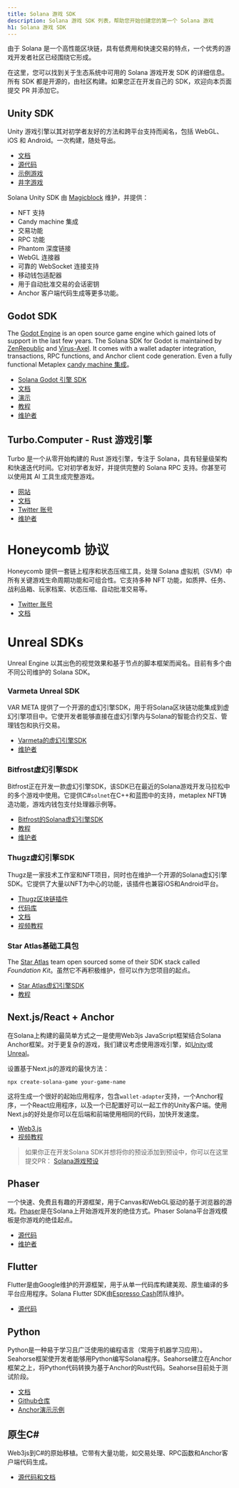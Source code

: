 ```yaml
---
title: Solana 游戏 SDK
description: Solana 游戏 SDK 列表，帮助您开始创建您的第一个 Solana 游戏
h1: Solana 游戏 SDK
---
```


由于 Solana 是一个高性能区块链，具有低费用和快速交易的特点，一个优秀的游戏开发者社区已经围绕它形成。

在这里，您可以找到关于生态系统中可用的 Solana 游戏开发 SDK 的详细信息。所有 SDK 都是开源的，由社区构建。如果您正在开发自己的 SDK，欢迎向本页面提交 PR 并添加它。

## Unity SDK

Unity 游戏引擎以其对初学者友好的方法和跨平台支持而闻名，包括 WebGL、iOS 和 Android。一次构建，随处导出。

* [文档](https://docs.magicblock.gg/introduction)
* [源代码](https://github.com/magicblock-labs/Solana.Unity-SDK)
* [示例游戏](https://github.com/solana-developers/solana-game-examples)
* [井字游戏](https://blog.magicblock.gg/bolt-tic-tac-toe/)

Solana Unity SDK 由 [Magicblock](https://www.magicblock.gg/) 维护，并提供：

* NFT 支持
* Candy machine 集成
* 交易功能
* RPC 功能
* Phantom 深度链接
* WebGL 连接器
* 可靠的 WebSocket 连接支持
* 移动钱包适配器
* 用于自动批准交易的会话密钥
* Anchor 客户端代码生成等更多功能。

## Godot SDK

The [Godot Engine](https://godotengine.org/) is an open source game engine which
gained lots of support in the last few years. The Solana SDK for Godot is
maintained by [ZenRepublic](https://twitter.com/ZenRepublicNDM) and
[Virus-Axel](https://twitter.com/AxelBenjam). It comes with a wallet adapter
integration, transactions, RPC functions, and Anchor client code generation.
Even a fully functional Metaplex
[candy machine 集成](https://zenwiki.gitbook.io/solana-godot-sdk-docs/guides/setup-candy-machine)。

* [Solana Godot 引擎 SDK](https://github.com/Virus-Axel/godot-solana-sdk)
* [文档](https://zenwiki.gitbook.io/solana-godot-sdk-docs)
* [演示](https://github.com/ZenRepublic/GodotSolanaSDKDemoPackage)
* [教程](https://www.youtube.com/watch?v=tszFPInYmXQ)
* [维护者](https://twitter.com/ZenRepublicNDM)

## Turbo.Computer - Rust 游戏引擎

Turbo 是一个从零开始构建的 Rust 游戏引擎，专注于 Solana，具有轻量级架构和快速迭代时间。它对初学者友好，并提供完整的 Solana
RPC 支持。你甚至可以使用其 AI 工具生成完整游戏。

* [网站](https://turbo.computer/)
* [文档](https://docs.turbo.computer/)
* [Twitter 账号](https://twitter.com/makegamesfast)
* [维护者](https://twitter.com/jozanza)

# Honeycomb 协议

Honeycomb 提供一套链上程序和状态压缩工具，处理 Solana 虚拟机（SVM）中所有关键游戏生命周期功能和可组合性。它支持多种 NFT 功能，如质押、任务、战利品箱、玩家档案、状态压缩、自动批准交易等。

* [Twitter 账号](https://twitter.com/honeycomb_prtcl)
* [文档](https://docs.honeycombprotocol.com/)

# Unreal SDKs

Unreal
Engine 以其出色的视觉效果和基于节点的脚本框架而闻名。目前有多个由不同公司维护的 Solana
SDK。

### Varmeta Unreal SDK

VAR
META 提供了一个开源的虚幻引擎SDK，用于将Solana区块链功能集成到虚幻引擎项目中。它使开发者能够直接在虚幻引擎内与Solana的智能合约交互、管理钱包和执行交易。

* [Varmeta的虚幻引擎SDK](https://github.com/VAR-META-Tech/UnrealSolanaSDK)
* [维护者](https://www.var-meta.com/)

### Bitfrost虚幻引擎SDK

Bitfrost正在开发一款虚幻引擎SDK，该SDK已在最近的Solana游戏开发马拉松中的多个游戏中使用。它提供C#`solnet`在C++和蓝图中的支持，metaplex
NFT铸造功能，游戏内钱包支付处理器示例等。

* [Bitfrost的Solana虚幻引擎SDK](https://github.com/Bifrost-Technologies/Solana-Unreal-SDK)
* [教程](https://www.youtube.com/watch?v=S8fm8mFeUkk)
* [维护者](https://twitter.com/BifrostTitan)

### Thugz虚幻引擎SDK

Thugz是一家技术工作室和NFT项目，同时也在维护一个开源的Solana虚幻引擎SDK。它提供了大量以NFT为中心的功能，该插件也兼容iOS和Android平台。

* [Thugz区块链插件](https://www.fab.com/listings/a7e220ba-93e5-4a3b-99e7-17b13da76f05)
* [代码库](https://github.com/ThugzLabs/Thugz-BC-Plugin-Packaged-for-UE5.4)
* [文档](https://thugzblockchainplugin-docs.vercel.app/)
* [视频教程](https://www.youtube.com/watch?v=dS7sTZd_E9U\&ab_channel=ThugzNFT)

### Star Atlas基础工具包

The [Star Atlas](https://staratlas.com/) team open sourced some of their SDK
stack called *Foundation Kit*。虽然它不再积极维护，但可以作为您项目的起点。

* [Star Atlas虚幻引擎SDK](https://github.com/staratlasmeta/FoundationKit)
* [教程](https://www.youtube.com/watch?v=S8fm8mFeUkk)

## Next.js/React + Anchor

在Solana上构建的最简单方式之一是使用Web3js JavaScript框架结合Solana
Anchor框架。对于更复杂的游戏，我们建议考虑使用游戏引擎，如[Unity](#unity-sdk)或
[Unreal](#unreal-sdks)。

设置基于Next.js的游戏的最快方法：

```shell
npx create-solana-game your-game-name
```

这将生成一个很好的起始应用程序，包含`wallet-adapter`支持，一个Anchor程序，一个React应用程序，以及一个已配置好可以一起工作的Unity客户端。使用Next.js的好处是你可以在后端和前端使用相同的代码，加快开发速度。

* [Web3.js](https://solana.com/docs/clients/javascript)
* [视频教程](https://www.youtube.com/watch?v=fnhivg_pemI\&t=1s\&ab_channel=Solana)

> 如果你正在开发Solana SDK并想将你的预设添加到预设中，你可以在这里提交PR：
> [Solana游戏预设](https://github.com/solana-developers/solana-game-preset)

## Phaser

一个快速、免费且有趣的开源框架，用于Canvas和WebGL驱动的基于浏览器的游戏。[Phaser](https://phaser.io/)是在Solana上开始游戏开发的绝佳方式。Phaser
Solana平台游戏模板是你游戏的绝佳起点。

* [源代码](https://github.com/Bread-Heads-NFT/phaser-solana-platformer-template)
* [维护者](https://twitter.com/blockiosaurus)

## Flutter

Flutter是由Google维护的开源框架，用于从单一代码库构建美观、原生编译的多平台应用程序。Solana
Flutter SDK由[Espresso Cash](https://www.espressocash.com/)团队维护。

* [源代码](https://github.com/espresso-cash/espresso-cash-public)

## Python

Python是一种易于学习且广泛使用的编程语言（常用于机器学习应用）。Seahorse框架使开发者能够用Python编写Solana程序。Seahorse建立在Anchor框架之上，将Python代码转换为基于Anchor的Rust代码。Seahorse目前处于测试阶段。

* [文档](https://www.seahorse.dev/)
* [Github仓库](https://github.com/solana-developers/seahorse)
* [Anchor演示示例](https://beta.solpg.io/tutorials/hello-seahorse)

## 原生C\#

Web3js到C#的原始移植。它带有大量功能，如交易处理、RPC函数和Anchor客户端代码生成。

* [源代码和文档](https://github.com/bmresearch/Solnet/blob/master/docs/articles/getting_started.md)
